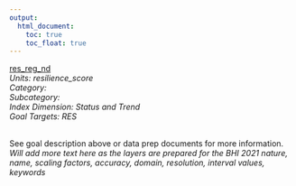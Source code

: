 ```yaml
---
output:
  html_document:
    toc: true
    toc_float: true
---
```


[res_reg_nd](https://github.com/OHI-Baltic/bhi-prep/blob/master/layers/res_reg_nd_bhi2015.csv)\
*Units: resilience_score*\
*Category:*\
*Subcategory:*\
*Index Dimension: Status and Trend*\
*Goal Targets: RES*\
<br>

See goal description above or data prep documents for more information.\
*Will add more text here as the layers are prepared for the BHI 2021*
*nature, name, scaling factors, accuracy, domain, resolution, interval values, keywords*



<br>

